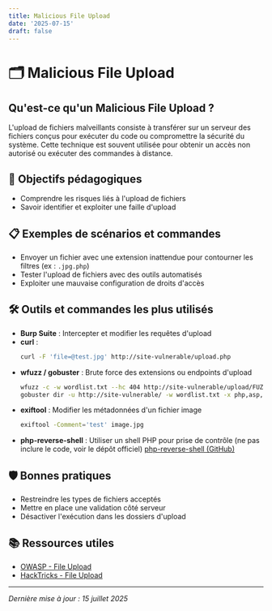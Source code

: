 ```yaml
---
title: Malicious File Upload
date: '2025-07-15'
draft: false
---
```


# 🗂️ Malicious File Upload

## Qu'est-ce qu'un Malicious File Upload ?

L'upload de fichiers malveillants consiste à transférer sur un serveur des fichiers conçus pour exécuter du code ou compromettre la sécurité du système. Cette technique est souvent utilisée pour obtenir un accès non autorisé ou exécuter des commandes à distance.

## 🎯 Objectifs pédagogiques

- Comprendre les risques liés à l'upload de fichiers
- Savoir identifier et exploiter une faille d'upload

## 📋 Exemples de scénarios et commandes

- Envoyer un fichier avec une extension inattendue pour contourner les filtres (ex : `.jpg.php`)
- Tester l'upload de fichiers avec des outils automatisés
- Exploiter une mauvaise configuration de droits d'accès

## 🛠️ Outils et commandes les plus utilisés

- **Burp Suite** : Intercepter et modifier les requêtes d'upload
- **curl** :
  ```bash
  curl -F 'file=@test.jpg' http://site-vulnerable/upload.php
  ```
- **wfuzz / gobuster** : Brute force des extensions ou endpoints d'upload
  ```bash
  wfuzz -c -w wordlist.txt --hc 404 http://site-vulnerable/upload/FUZZ
  gobuster dir -u http://site-vulnerable/ -w wordlist.txt -x php,asp,jpg
  ```
- **exiftool** : Modifier les métadonnées d'un fichier image
  ```bash
  exiftool -Comment='test' image.jpg
  ```
- **php-reverse-shell** : Utiliser un shell PHP pour prise de contrôle (ne pas inclure le code, voir le dépôt officiel)
  [php-reverse-shell (GitHub)](https://github.com/pentestmonkey/php-reverse-shell)

## 🛡️ Bonnes pratiques

- Restreindre les types de fichiers acceptés
- Mettre en place une validation côté serveur
- Désactiver l'exécution dans les dossiers d'upload

## 📚 Ressources utiles

- [OWASP - File Upload](https://owasp.org/www-community/vulnerabilities/Unrestricted_File_Upload)
- [HackTricks - File Upload](https://book.hacktricks.xyz/pentesting-web/file-upload)

---

_Dernière mise à jour : 15 juillet 2025_ 